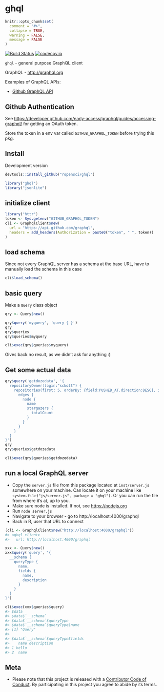 ghql
====

```r
knitr::opts_chunk$set(
  comment = "#>",
  collapse = TRUE,
  warning = FALSE,
  message = FALSE
)
```

[![Build Status](https://travis-ci.org/ropensci/ghql.svg?branch=master)](https://travis-ci.org/ropensci/ghql)
[![codecov.io](https://codecov.io/github/ropensci/ghql/coverage.svg?branch=master)](https://codecov.io/github/ropensci/ghql?branch=master)

`ghql` - general purpose GraphQL client

GraphQL - <http://graphql.org>

Examples of GraphQL APIs:

* [Github GraphQL API](https://developer.github.com/early-access/graphql/)

## Github Authentication

See <https://developer.github.com/early-access/graphql/guides/accessing-graphql/> for getting an OAuth token.

Store the token in a env var called `GITHUB_GRAPHQL_TOKEN`
before trying this pkg.

## Install

Development version

```r
devtools::install_github("ropensci/ghql")
```

```r
library("ghql")
library("jsonlite")
```

## initialize client

```r
library("httr")
token <- Sys.getenv("GITHUB_GRAPHQL_TOKEN")
cli <- GraphqlClient$new(
  url = "https://api.github.com/graphql",
  headers = add_headers(Authorization = paste0("token", " ", token))
)
```

## load schema

Since not every GraphQL server has a schema at the base URL, have to manually
load the schema in this case

```r
cli$load_schema()
```


## basic query

Make a `Query` class object

```r
qry <- Query$new()
```

```r
qry$query('myquery', 'query { }')
qry
qry$queries
qry$queries$myquery
```

```r
cli$exec(qry$queries$myquery)
```

Gives back no result, as we didn't ask for anything :)


## Get some actual data

```r
qry$query('getdozedata', '{
  repositoryOwner(login:"sckott") {
    repositories(first: 5, orderBy: {field:PUSHED_AT,direction:DESC}, isFork:false) {
      edges {
        node {
          name
          stargazers {
            totalCount
          }
        }
      }
    }
  }
}')
qry
qry$queries$getdozedata
```

```r
cli$exec(qry$queries$getdozedata)
```

## run a local GraphQL server

* Copy the `server.js` file from this package located at `inst/server.js` somewhere on your machine. Can locate it on your machine like `system.file("js/server.js", package = "ghql")`. Or you can run the file from where it's at, up to you.
* Make sure node is installed. If not, see <https://nodejs.org>
* Run `node server.js`
* Navigate to your browser - go to http://localhost:4000/graphql
* Back in R, user that URL to connect

```r
(cli <- GraphqlClient$new("http://localhost:4000/graphql"))
#> <ghql client>
#>   url: http://localhost:4000/graphql
```

```r
xxx <- Query$new()
xxx$query('query', '{
  __schema {
    queryType {
      name, 
      fields {
        name,
        description
      }
    }
  }
}')
```


```r
cli$exec(xxx$queries$query)
#> $data
#> $data$`__schema`
#> $data$`__schema`$queryType
#> $data$`__schema`$queryType$name
#> [1] "Query"
#> 
#> $data$`__schema`$queryType$fields
#>    name description
#> 1 hello            
#> 2  name 
```

## Meta

* Please note that this project is released with a [Contributor Code of Conduct](CONDUCT.md). By participating in this project you agree to abide by its terms.
